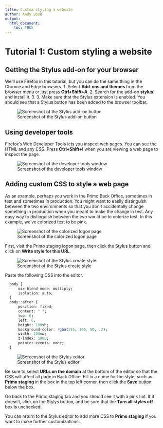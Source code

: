 ```yaml
---
title: Custom styling a website
author: Andy Boze
output: 
  html_document:
    toc: TRUE
---
```




# Tutorial 1: Custom styling a website


## Getting the Stylus add-on for your browser
We'll use Firefox in this tutorial, but you can do the same thing in the Chrome and Edge browsers.
1. Select **Add-ons and themes** from the browser menu or just press **Ctrl+Shift+A**.
2. Search for the add-on **stylus** and install it.
3. 3. Make sure that the Stylus extension is enabled. You should see that a Stylus button has been added to the browser toolbar.

![Screenshot of the Stylus add-on button]({{site.baseurl}}/img/stylus_button.png)

## Using developer tools
Firefox's Web Developer Tools lets you inspect web pages. You can see the HTML and any CSS. Press **Ctrl+Shift+I** when you are viewing a web page to inspect the page. 

![Screenshot of the developer tools window]({{site.baseurl}}/img/dev_tools.png)

## Adding custom CSS to style a web page
As an example, perhaps you work in the Primo Back Office, sometimes in test and sometimes in production. You might want to easily distinguish between the two environments so that you don't accidentally change something in production when you meant to make the change in test. Any easy way to distinguish between the two would be to colorize test. In this example, we've colorized test to be pink.

![Screenshot of the colorized logon page]({{site.baseurl}}/img/bo_login.png)

First, visit the Primo staging logon page, then click the Stylus button and click on **Write style for this URL**.

![Screenshot of the Stylus create style]({{site.baseurl}}/img/staging_styles.png)

Paste the following CSS into the editor.

```r
  body {
      mix-blend-mode: multiply;
      isolation: auto;
  }
  body::after {
      position: fixed;
      content: " ";
      top: 0;
      left: 0;
      height: 100vh;
      background-color: rgba(255, 100, 50, .2);
      width: 100vw;
      z-index: 1000;
      pointer-events: none;
  }
```
![Screenshot of the Stylus editor]({{site.baseurl}}/img/edit_style.png)

Be sure to select **URLs on the domain** at the bottom of the editor so that the CSS will affect all page in Back Office. Fill in a name for the style, such as **Primo staging** in the box in the top left corner, then click the **Save** button below the box.

Go back to the Primo staging tab and you should see it with a pink tint. If it doesn't, click on the Stylys button, and be sure that the **Turn all styles off** box is unchecked.

You can return to the Stylus editor to add more CSS to **Primo staging** if you want to make further customizations.
